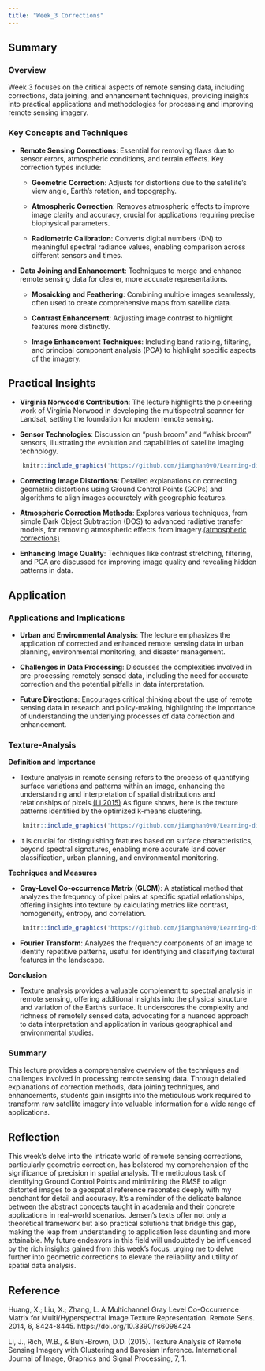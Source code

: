 ```yaml
---
title: "Week_3 Corrections"
---
```


## Summary

### Overview

Week 3 focuses on the critical aspects of remote sensing data, including corrections, data joining, and enhancement techniques, providing insights into practical applications and methodologies for processing and improving remote sensing imagery.

### Key Concepts and Techniques

-   **Remote Sensing Corrections**: Essential for removing flaws due to sensor errors, atmospheric conditions, and terrain effects. Key correction types include:

    -   **Geometric Correction**: Adjusts for distortions due to the satellite's view angle, Earth's rotation, and topography.

    -   **Atmospheric Correction**: Removes atmospheric effects to improve image clarity and accuracy, crucial for applications requiring precise biophysical parameters.

    -   **Radiometric Calibration**: Converts digital numbers (DN) to meaningful spectral radiance values, enabling comparison across different sensors and times.

-   **Data Joining and Enhancement**: Techniques to merge and enhance remote sensing data for clearer, more accurate representations.

    -   **Mosaicking and Feathering**: Combining multiple images seamlessly, often used to create comprehensive maps from satellite data.

    -   **Contrast Enhancement**: Adjusting image contrast to highlight features more distinctly.

    -   **Image Enhancement Techniques**: Including band ratioing, filtering, and principal component analysis (PCA) to highlight specific aspects of the imagery.

## Practical Insights

-   **Virginia Norwood's Contribution**: The lecture highlights the pioneering work of Virginia Norwood in developing the multispectral scanner for Landsat, setting the foundation for modern remote sensing.

-   **Sensor Technologies**: Discussion on "push broom" and "whisk broom" sensors, illustrating the evolution and capabilities of satellite imaging technology.

```r
    knitr::include_graphics('https://github.com/jianghan0v0/Learning-diary-han-jiang/raw/main/images/wk3scan.jpg')
```

-   **Correcting Image Distortions**: Detailed explanations on correcting geometric distortions using Ground Control Points (GCPs) and algorithms to align images accurately with geographic features.

-   **Atmospheric Correction Methods**: Explores various techniques, from simple Dark Object Subtraction (DOS) to advanced radiative transfer models, for removing atmospheric effects from imagery.[(atmospheric corrections)](https://www.youtube.com/watch?v=DxeiP4b9OxE)

-   **Enhancing Image Quality**: Techniques like contrast stretching, filtering, and PCA are discussed for improving image quality and revealing hidden patterns in data.

## Application

### Applications and Implications

-   **Urban and Environmental Analysis**: The lecture emphasizes the application of corrected and enhanced remote sensing data in urban planning, environmental monitoring, and disaster management.

-   **Challenges in Data Processing**: Discusses the complexities involved in pre-processing remotely sensed data, including the need for accurate correction and the potential pitfalls in data interpretation.

-   **Future Directions**: Encourages critical thinking about the use of remote sensing data in research and policy-making, highlighting the importance of understanding the underlying processes of data correction and enhancement.

### Texture-Analysis

**Definition and Importance**

-   Texture analysis in remote sensing refers to the process of quantifying surface variations and patterns within an image, enhancing the understanding and interpretation of spatial distributions and relationships of pixels.[(Li,2015)](https://www.semanticscholar.org/paper/Texture-Analysis-of-Remote-Sensing-Imagery-with-and-Li-Rich/63d450b3c99aa6a9fa2a580bd86b78ce76195c32)
As figure shows, here is the texture patterns identified by the optimized k-means clustering.
```r
    knitr::include_graphics('https://github.com/jianghan0v0/Learning-diary-han-jiang/raw/main/images/week3-1.png')
```

-   It is crucial for distinguishing features based on surface characteristics, beyond spectral signatures, enabling more accurate land cover classification, urban planning, and environmental monitoring.

**Techniques and Measures**

-   **Gray-Level Co-occurrence Matrix (GLCM)**: A statistical method that analyzes the frequency of pixel pairs at specific spatial relationships, offering insights into texture by calculating metrics like contrast, homogeneity, entropy, and correlation.
```r
    knitr::include_graphics('https://github.com/jianghan0v0/Learning-diary-han-jiang/raw/main/images/week3-2.png')
```
-   **Fourier Transform**: Analyzes the frequency components of an image to identify repetitive patterns, useful for identifying and classifying textural features in the landscape.

**Conclusion**

-   Texture analysis provides a valuable complement to spectral analysis in remote sensing, offering additional insights into the physical structure and variation of the Earth's surface. It underscores the complexity and richness of remotely sensed data, advocating for a nuanced approach to data interpretation and application in various geographical and environmental studies.

### Summary

This lecture provides a comprehensive overview of the techniques and challenges involved in processing remote sensing data. Through detailed explanations of correction methods, data joining techniques, and enhancements, students gain insights into the meticulous work required to transform raw satellite imagery into valuable information for a wide range of applications.

## Reflection

This week's delve into the intricate world of remote sensing corrections, particularly geometric correction, has bolstered my comprehension of the significance of precision in spatial analysis. The meticulous task of identifying Ground Control Points and minimizing the RMSE to align distorted images to a geospatial reference resonates deeply with my penchant for detail and accuracy. It's a reminder of the delicate balance between the abstract concepts taught in academia and their concrete applications in real-world scenarios. Jensen's texts offer not only a theoretical framework but also practical solutions that bridge this gap, making the leap from understanding to application less daunting and more attainable. My future endeavors in this field will undoubtedly be influenced by the rich insights gained from this week's focus, urging me to delve further into geometric corrections to elevate the reliability and utility of spatial data analysis.

## Reference
Huang, X.; Liu, X.; Zhang, L. A Multichannel Gray Level Co-Occurrence Matrix for Multi/Hyperspectral Image Texture Representation. Remote Sens. 2014, 6, 8424-8445. https://doi.org/10.3390/rs6098424

Li, J., Rich, W.B., & Buhl-Brown, D.D. (2015). Texture Analysis of Remote Sensing Imagery with Clustering and Bayesian Inference. International Journal of Image, Graphics and Signal Processing, 7, 1.